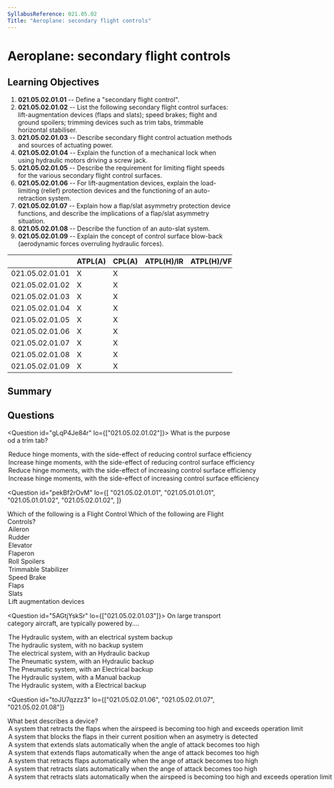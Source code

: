 ```yaml
---
SyllabusReference: 021.05.02
Title: "Aeroplane: secondary flight controls"
---
```


# Aeroplane: secondary flight controls

## Learning Objectives

1. **021.05.02.01.01** -- Define a "secondary flight control".
2. **021.05.02.01.02** -- List the following secondary flight control surfaces:
   lift-augmentation devices (flaps and slats); speed brakes; flight and ground
   spoilers; trimming devices such as trim tabs, trimmable horizontal
   stabiliser.
3. **021.05.02.01.03** -- Describe secondary flight control actuation methods
   and sources of actuating power.
4. **021.05.02.01.04** -- Explain the function of a mechanical lock when using
   hydraulic motors driving a screw jack.
5. **021.05.02.01.05** -- Describe the requirement for limiting flight speeds
   for the various secondary flight control surfaces.
6. **021.05.02.01.06** -- For lift-augmentation devices, explain the
   load-limiting (relief) protection devices and the functioning of an
   auto-retraction system.
7. **021.05.02.01.07** -- Explain how a flap/slat asymmetry protection device
   functions, and describe the implications of a flap/slat asymmetry situation.
8. **021.05.02.01.08** -- Describe the function of an auto-slat system.
9. **021.05.02.01.09** -- Explain the concept of control surface blow-back
   (aerodynamic forces overruling hydraulic forces).

|                 | ATPL(A) | CPL(A) | ATPL(H)/IR | ATPL(H)/VFR | CPL(H) | IR  | CBIR(A) |
| --------------- | ------- | ------ | ---------- | ----------- | ------ | --- | ------- |
| 021.05.02.01.01 | X       | X      |            |             |        |     |         |
| 021.05.02.01.02 | X       | X      |            |             |        |     |         |
| 021.05.02.01.03 | X       | X      |            |             |        |     |         |
| 021.05.02.01.04 | X       | X      |            |             |        |     |         |
| 021.05.02.01.05 | X       | X      |            |             |        |     |         |
| 021.05.02.01.06 | X       | X      |            |             |        |     |         |
| 021.05.02.01.07 | X       | X      |            |             |        |     |         |
| 021.05.02.01.08 | X       | X      |            |             |        |     |         |
| 021.05.02.01.09 | X       | X      |            |             |        |     |         |

## Summary

## Questions

<Question id="gLqP4Je84r" lo={["021.05.02.01.02"]}>
  <Text variant="oneCorrect">What is the purpose od a trim tab?</Text>
  <Option id="gLqP4Je84r-1" correct why="">
    Reduce hinge moments, with the side-effect of reducing control surface
    efficiency
  </Option>
  <Option id="gLqP4Je84r-2" why="">
    Increase hinge moments, with the side-effect of reducing control surface
    efficiency
  </Option>
  <Option id="gLqP4Je84r-3" why="">
    Reduce hinge moments, with the side-effect of increasing control surface
    efficiency
  </Option>
  <Option id="gLqP4Je84r-4" why="">
    Increase hinge moments, with the side-effect of increasing control surface
    efficiency
  </Option>
</Question>

<Question
  id="pekBf2rOvM"
  lo={[
    "021.05.02.01.01",
    "021.05.01.01.01",
    "021.05.01.01.02",
    "021.05.02.01.02",
  ]}
>
  <Text variant="oneCorrect">
    Which of the following is a <Subject /> Flight Control
  </Text>
  <Text variant="multipleCorrect" select={4}>
    Which of the following are <Subject /> Flight Controls?
  </Text>
  <Option id="pekBf2rOvM-1" subject={["Primary"]}>
    Aileron
  </Option>
  <Option id="pekBf2rOvM-2" subject={["Primary"]}>
    Rudder
  </Option>
  <Option id="pekBf2rOvM-3" subject={["Primary"]}>
    Elevator
  </Option>
  <Option id="pekBf2rOvM-4" subject={["Primary"]}>
    Flaperon
  </Option>
  <Option id="pekBf2rOvM-5" subject={["Primary"]}>
    Roll Spoilers
  </Option>
  <Option id="pekBf2rOvM-6" subject={["Secondary"]}>
    Trimmable Stabilizer
  </Option>
  <Option id="pekBf2rOvM-7" subject={["Secondary"]}>
    Speed Brake
  </Option>
  <Option id="pekBf2rOvM-8" subject={["Secondary"]}>
    Flaps
  </Option>
  <Option id="pekBf2rOvM-9" subject={["Secondary"]}>
    Slats
  </Option>
  <Option id="pekBf2rOvM-A" subject={["Secondary"]}>
    Lift augmentation devices
  </Option>
</Question>

<Question id="5AGtjYskSr" lo={["021.05.02.01.03"]}>
  <Text variant="oneCorrect">
    On large transport category aircraft, <Subject /> are typically powered
    by....
  </Text>
  <Option
    id="5AGtjYskSr-1"
    subject={["trailing edge flaps", "leading edge devices", " slats"]}
    why=""
  >
    The Hydraulic system, with an electrical system backup
  </Option>
  <Option
    id="5AGtjYskSr-7"
    subject={["horizontal stabilizer", "speed brakes"]}
    why="These systems are not as essential as the other primary and secondary system. In case of failure, the plane is still flyable."
  >
    The hydraulic system, with no backup system
  </Option>
  <Option id="5AGtjYskSr-2">
    The electrical system, with an Hydraulic backup
  </Option>
  <Option id="5AGtjYskSr-3">
    The Pneumatic system, with an Hydraulic backup
  </Option>
  <Option id="5AGtjYskSr-4">
    The Pneumatic system, with an Electrical backup
  </Option>
  <Option id="5AGtjYskSr-5">The Hydraulic system, with a Manual backup</Option>
  <Option id="5AGtjYskSr-6">
    The Hydraulic system, with a Electrical backup
  </Option>
</Question>

<Question
  id="toJU7qzzz3"
  lo={["021.05.02.01.06", "021.05.02.01.07", "021.05.02.01.08"]}
>
  <Text variant="oneCorrect">
    What best describes a <Subject /> device?
  </Text>
  <Option
    id="toJU7qzzz3-1"
    subject={["flap load relief", "flap load-limiting protection"]}
  >
    A system that retracts the flaps when the airspeed is becoming too high and
    exceeds operation limit
  </Option>
  <Option id="toJU7qzzz3-2" subject={["flap asymmetry protection"]}>
    A system that blocks the flaps in their current position when an asymetry is
    detected
  </Option>
  <Option id="toJU7qzzz3-3" subject={["auto slat"]}>
    A system that extends slats automatically when the angle of attack becomes
    too high
  </Option>
  <Option id="toJU7qzzz3-4">
    A system that extends flaps automatically when the ange of attack becomes
    too high
  </Option>
  <Option id="toJU7qzzz3-5">
    A system that retracts flaps automatically when the ange of attack becomes
    too high
  </Option>
  <Option id="toJU7qzzz3-6">
    A system that retracts slats automatically when the ange of attack becomes
    too high
  </Option>
  <Option id="toJU7qzzz3-7">
    A system that retracts slats automatically when the airspeed is becoming too
    high and exceeds operation limit
  </Option>
</Question>
